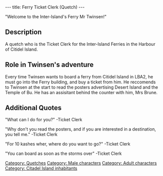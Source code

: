 ---
title: Ferry Ticket Clerk (Quetch)
---

{{Character|
Name=Ticket Clerk (Quecth)|
Image=Ticket_clerk.JPG|
Race=[[Quetch]]|
Gender=Male|
Size=Medium|
Age=Adult}}

"Welcome to the Inter-Island's Ferry Mr Twinsen!"

==Description==

A quetch who is the Ticket Clerk for the Inter-Island Ferries in the Harbour of Citidel Island.

==Role in Twinsen's adventure==

Every time Twinsen wants to board a ferry from Citidel Island in LBA2, he must go into the Ferry building, and buy a ticket from him. He reccomends to Twinsen at the start to read the posters advertising Desert Island and the Temple of Bu. He has an assisitant behind the counter with him, Mrs Brune.

==Additional Quotes==

"What can I do for you?"
-Ticket Clerk

"Why don't you read the posters, and if you are interested in a destination, you tell me."
-Ticket Clerk

"For 10 kashes wher, where do you want to go?"
-Ticket Clerk

"You can board as soon as the storms over"
-Ticket Clerk


[[Category: Quetches]]
[[Category: Male characters]][[Category: Adult characters]]
[[Category: Citadel Island inhabitants]]